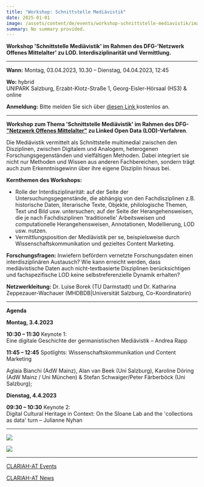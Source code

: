 ```yaml
---
title: "Workshop: Schnittstelle Mediävistik"
date: 2025-01-01
image: /assets/content/de/events/workshop-schnittstelle-mediavistik/image.png
summary: No summary provided.
---
```


**Workshop 'Schnittstelle Mediävistik' im Rahmen des DFG-'Netzwerk Offenes Mittelalter' zu LOD. Interdisziplinarität und Vermittlung.**

***

**Wann:** Montag, 03.04.2023, 10.30 – Dienstag, 04.04.2023, 12:45

**Wo:** hybrid\
UNIPARK Salzburg, Erzabt-Klotz-Straße 1, Georg-Eisler-Hörsaal (HS3) & online

**Anmeldung:** Bitte melden Sie sich über [diesen Link ](https://www.eventbrite.at/e/schnittstelle-mediavistik-tickets-573011100627)kostenlos an.

***

**Workshop zum Thema 'Schnittstelle Mediävistik' im Rahmen des DFG-["Netzwerk Offenes Mittelalter"](https://offenesmittelalter.org/) zu Linked Open Data (LOD)-Verfahren**.

Die Mediävistik vermittelt als Schnittstelle multimedial zwischen den Disziplinen, zwischen Digitalem und Analogem, heterogenen Forschungsgegenständen und vielfältigen Methoden. Dabei integriert sie nicht nur Methoden und Wissen aus anderen Fachbereichen, sondern trägt auch zum Erkenntnisgewinn über ihre eigene Disziplin hinaus bei.

**Kernthemen des Workshops:**

* Rolle der Interdisziplinarität: auf der Seite der Untersuchungsgegenstände, die abhängig von den Fachdisziplinen z.B. historische Daten, literarische Texte, Objekte, philologische Themen, Text und Bild usw. untersuchen; auf der Seite der Herangehensweisen, die je nach Fachdisziplinen 'traditionelle' Arbeitsweisen und computationelle Herangehensweisen, Annotationen, Modellierung, LOD usw. nutzen.
* Vermittlungsposition der Mediävistik per se, beispielsweise durch Wissenschaftskommunikation und gezieltes Content Marketing.

**Forschungsfragen:** Inwiefern befördern vernetzte Forschungsdaten einen interdisziplinären Austausch? Wie kann erreicht werden, dass mediävistische Daten auch nicht-textbasierte Disziplinen berücksichtigen und fachspezifische LOD keine selbstreferenzielle Dynamik erhalten?

**Netzwerkleitung:** Dr. Luise Borek (TU Darmstadt) und Dr. Katharina Zeppezauer-Wachauer (MHDBDB|Universität Salzburg, Co-Koordinatorin)

***

**Agenda**

**Montag, 3.4.2023**

**10:30 – 11:30** Keynote 1:\
Eine digitale Geschichte der germanistischen Mediävistik – Andrea Rapp

**11:45 – 12:45** Spotlights: Wissenschaftskommunikation und Content Marketing

Aglaia Bianchi (AdW Mainz), Alan van Beek (Uni Salzburg), Karoline Döring (AdW Mainz / Uni München) & Stefan Schwaiger/Peter Färberböck (Uni Salzburg);

**Dienstag, 4.4.2023**

**09:30 – 10:30** Keynote 2:\
Digital Cultural Heritage in Context: On the Sloane Lab and the 'collections as data' turn – Julianne Nyhan

***

![](/assets/content/de/events/workshop-schnittstelle-mediavistik/NWOM-Keynotes-724x1024.png)

![](/assets/content/de/events/workshop-schnittstelle-mediavistik/NWOM-Spotlights-724x1024.png)

***

[CLARIAH-AT Events](https://clariah.at/de/veranstaltungen/)

[CLARIAH-AT News](https://clariah.at/de/aktuelles/)
